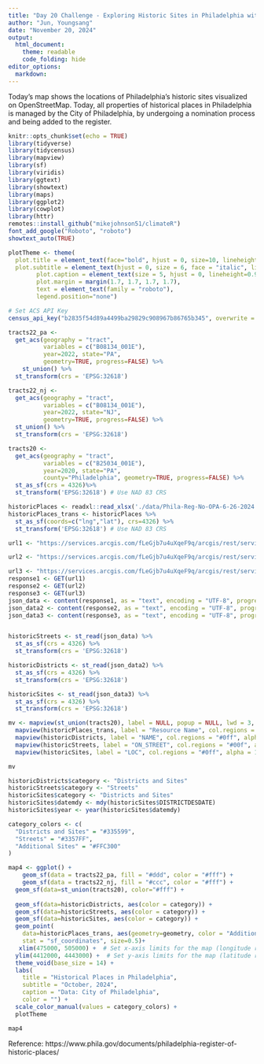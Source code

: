 ```yaml
---
title: "Day 20 Challenge - Exploring Historic Sites in Philadelphia with OpenStreetMap"
author: "Jun, Youngsang"
date: "November 20, 2024"
output: 
  html_document: 
    theme: readable
    code_folding: hide
editor_options: 
  markdown: 
---
```


Today's map shows the locations of Philadelphia's historic sites visualized on OpenStreetMap. Today, all properties of historical places in Philadelphia is managed by the City of Philadelphia, by undergoing a nomination process and being added to the register. 

```r
knitr::opts_chunk$set(echo = TRUE)
library(tidyverse)
library(tidycensus)
library(mapview)
library(sf)
library(viridis)
library(ggtext)
library(showtext)
library(maps)
library(ggplot2)
library(cowplot)
library(httr)
remotes::install_github("mikejohnson51/climateR")
font_add_google("Roboto", "roboto")
showtext_auto(TRUE)

plotTheme <- theme(
  plot.title = element_text(face="bold", hjust = 0, size=10, lineheight=0.8),
  plot.subtitle = element_text(hjust = 0, size = 6, face = "italic", lineheight=0.8, margin = margin(b = 3, t = 6)),  
        plot.caption = element_text(size = 5, hjust = 0, lineheight=0.9),
        plot.margin = margin(1.7, 1.7, 1.7, 1.7),
        text = element_text(family = "roboto"),
        legend.position="none") 
```

```r
# Set ACS API Key
census_api_key("b2835f54d89a4499ba29829c908967b86765b345", overwrite = TRUE)

tracts22_pa <-  
  get_acs(geography = "tract",
          variables = c("B08134_001E"), 
          year=2022, state="PA",
          geometry=TRUE, progress=FALSE) %>%
    st_union() %>%
  st_transform(crs = 'EPSG:32618')

tracts22_nj <-  
  get_acs(geography = "tract",
          variables = c("B08134_001E"), 
          year=2022, state="NJ",
          geometry=TRUE, progress=FALSE) %>%
  st_union() %>%
  st_transform(crs = 'EPSG:32618')

tracts20 <-  
  get_acs(geography = "tract",
          variables = c("B25034_001E"), 
          year=2020, state="PA",
          county="Philadelphia", geometry=TRUE, progress=FALSE) %>% 
  st_as_sf(crs = 4326)%>%
  st_transform('EPSG:32618') # Use NAD 83 CRS

historicPlaces <- readxl::read_xlsx('./data/Phila-Reg-No-OPA-6-26-2024.xlsx')
historicPlaces_trans <- historicPlaces %>%
  st_as_sf(coords=c("lng","lat"), crs=4326) %>%
  st_transform('EPSG:32618') # Use NAD 83 CRS

url1 <- "https://services.arcgis.com/fLeGjb7u4uXqeF9q/arcgis/rest/services/Historic_Streets/FeatureServer/0/query?where=1=1&outFields=*&f=geojson"

url2 <- "https://services.arcgis.com/fLeGjb7u4uXqeF9q/arcgis/rest/services/HistoricDistricts_Local/FeatureServer/0/query?where=1=1&outFields=*&f=geojson"

url3 <- "https://services.arcgis.com/fLeGjb7u4uXqeF9q/arcgis/rest/services/Historic_sites_PhilReg/FeatureServer/0/query?where=1=1&outFields=*&f=geojson"
response1 <- GET(url1)
response2 <- GET(url2)
response3 <- GET(url3)
json_data <- content(response1, as = "text", encoding = "UTF-8", progress=FALSE)
json_data2 <- content(response2, as = "text", encoding = "UTF-8", progress=FALSE)
json_data3 <- content(response3, as = "text", encoding = "UTF-8", progress=FALSE)


historicStreets <- st_read(json_data) %>%
  st_as_sf(crs = 4326) %>%
  st_transform(crs = 'EPSG:32618') 

historicDistricts <- st_read(json_data2) %>%
  st_as_sf(crs = 4326) %>%
  st_transform(crs = 'EPSG:32618') 

historicSites <- st_read(json_data3) %>%
  st_as_sf(crs = 4326) %>%
  st_transform(crs = 'EPSG:32618') 
```

```r
mv <- mapview(st_union(tracts20), label = NULL, popup = NULL, lwd = 3, color = "#0FF", col.regions = "transparent", alpha = 0.7, map.types = "OpenStreetMap") +
  mapview(historicPlaces_trans, label = "Resource Name", col.regions = "#0ff", alpha = 1.0, cex = 3, layer.name="Historic Sites (additional)")+
  mapview(historicDistricts, label = "NAME", col.regions = "#0ff", alpha = 1.0, cex = 3, layer.name="Historic Districts")+
  mapview(historicStreets, label = "ON_STREET", col.regions = "#00f", alpha = 1.0, cex = 3, layer.name="Historic Streets")+
  mapview(historicSites, label = "LOC", col.regions = "#0ff", alpha = 1.0, cex = 3, layer.name="Historic Sites")

mv
```

```r
historicDistricts$category <- "Districts and Sites"
historicStreets$category <- "Streets"
historicSites$category <- "Districts and Sites"
historicSites$datemdy <- mdy(historicSites$DISTRICTDESDATE)
historicSites$year <- year(historicSites$datemdy)

category_colors <- c(
  "Districts and Sites" = "#335599",      
  "Streets" = "#3357FF",       
  "Additional Sites" = "#FFC300"  
)

map4 <- ggplot() + 
    geom_sf(data = tracts22_pa, fill = "#ddd", color = "#fff") +
    geom_sf(data = tracts22_nj, fill = "#ccc", color = "#fff") +
  geom_sf(data=st_union(tracts20), color="#fff") +
  
  geom_sf(data=historicDistricts, aes(color = category)) +
  geom_sf(data=historicStreets, aes(color = category)) +
  geom_sf(data=historicSites, aes(color = category)) +
  geom_point(
    data=historicPlaces_trans, aes(geometry=geometry, color = "Additional Sites"), 
    stat = "sf_coordinates", size=0.5)+
   xlim(475000, 505000) +  # Set x-axis limits for the map (longitude range)
  ylim(4412000, 4443000) +  # Set y-axis limits for the map (latitude range)
  theme_void(base_size = 14) +
  labs(
    title = "Historical Places in Philadelphia",
    subtitle = "October, 2024",
    caption = "Data: City of Philadelphia",
    color = "") +
  scale_color_manual(values = category_colors) +
  plotTheme

map4
```


Reference:
https://www.phila.gov/documents/philadelphia-register-of-historic-places/

